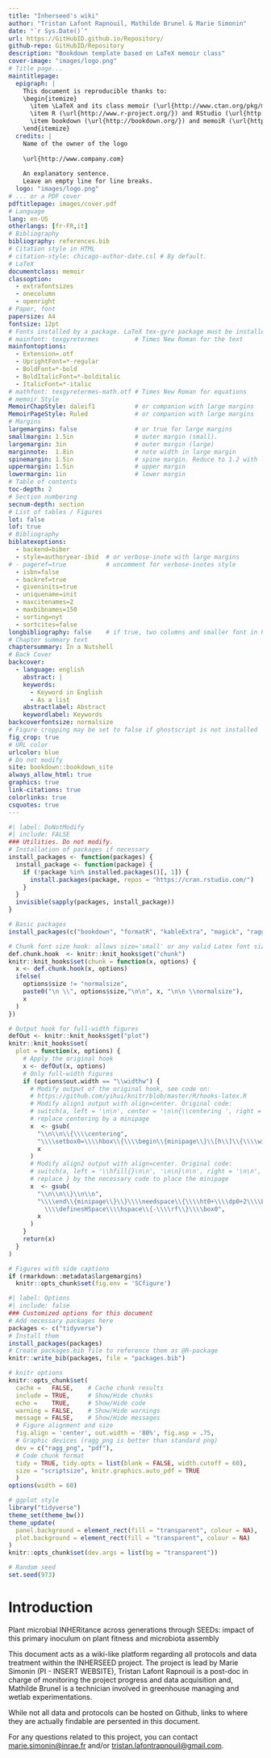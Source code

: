 ```yaml
--- 
title: "Inherseed's wiki"
author: "Tristan Lafont Rapnouil, Mathilde Brunel & Marie Simonin"
date: "`r Sys.Date()`"
url: https://GitHubID.github.io/Repository/
github-repo: GitHubID/Repository
description: "Bookdown template based on LaTeX memoir class"
cover-image: "images/logo.png"
# Title page...
maintitlepage:
  epigraph: |
    This document is reproducible thanks to:
    \begin{itemize}
      \item \LaTeX and its class memoir (\url{http://www.ctan.org/pkg/memoir}).
      \item R (\url{http://www.r-project.org/}) and RStudio (\url{http://www.rstudio.com/})
      \item bookdown (\url{http://bookdown.org/}) and memoiR (\url{https://ericmarcon.github.io/memoiR/})
    \end{itemize}
  credits: |
    Name of the owner of the logo
    
    \url{http://www.company.com}
    
    An explanatory sentence.
    Leave an empty line for line breaks.
  logo: "images/logo.png"
# ... or a PDF cover
pdftitlepage: images/cover.pdf
# Language
lang: en-US
otherlangs: [fr-FR,it]
# Bibliography
bibliography: references.bib
# Citation style in HTML
# citation-style: chicago-author-date.csl # By default.
# LaTeX
documentclass: memoir
classoption:
  - extrafontsizes
  - onecolumn
  - openright
# Paper, font
papersize: A4
fontsize: 12pt
# Fonts installed by a package. LaTeX tex-gyre package must be installed for:
# mainfont: texgyretermes          # Times New Roman for the text
mainfontoptions:
  - Extension=.otf
  - UprightFont=*-regular
  - BoldFont=*-bold
  - BoldItalicFont=*-bolditalic
  - ItalicFont=*-italic
# mathfont: texgyretermes-math.otf # Times New Roman for equations
# memoir Style
MemoirChapStyle: daleif1           # or companion with large margins
MemoirPageStyle: Ruled             # or companion with large margins
# Margins
largemargins: false                # or true for large margins
smallmargin: 1.5in                 # outer margin (small).
largemargin: 3in                   # outer margin (large)
marginnote:  1.8in                 # note width in large margin
spinemargin: 1.5in                 # spine margin. Reduce to 1.2 with large margins.
uppermargin: 1.5in                 # upper margin
lowermargin: 1in                   # lower margin
# Table of contents
toc-depth: 2
# Section numbering
secnum-depth: section
# List of tables / Figures
lot: false
lof: true
# Bibliography
biblatexoptions:
  - backend=biber
  - style=authoryear-ibid  # or verbose-inote with large margins
# - pageref=true           # uncomment for verbose-inotes style
  - isbn=false
  - backref=true
  - giveninits=true
  - uniquename=init
  - maxcitenames=2
  - maxbibnames=150
  - sorting=nyt
  - sortcites=false
longbibliography: false    # if true, two columns and smaller font in PDF
# Chapter summary text
chaptersummary: In a Nutshell
# Back Cover
backcover:
  - language: english
    abstract: |
    keywords:
      - Keyword in English
      - As a list
    abstractlabel: Abstract
    keywordlabel: Keywords
backcoverfontsize: normalsize
# Figure cropping may be set to false if ghostscript is not installed
fig_crop: true
# URL color
urlcolor: blue
# Do not modify
site: bookdown::bookdown_site
always_allow_html: true
graphics: true
link-citations: true
colorlinks: true
csquotes: true
---
```


<!-- HTML code necessary for key messages --> 
<img src="images/trombone.png" alt="image" hidden/>

```r
#| label: DoNotModify
#| include: FALSE
### Utilities. Do not modify.
# Installation of packages if necessary
install_packages <- function(packages) {
  install_package <- function(package) {
    if (!package %in% installed.packages()[, 1]) {
      install.packages(package, repos = "https://cran.rstudio.com/")
    }
  }
  invisible(sapply(packages, install_package))
}

# Basic packages
install_packages(c("bookdown", "formatR", "kableExtra", "magick", "ragg"))

# Chunk font size hook: allows size='small' or any valid Latex font size in chunk options
def.chunk.hook  <- knitr::knit_hooks$get("chunk")
knitr::knit_hooks$set(chunk = function(x, options) {
  x <- def.chunk.hook(x, options)
  ifelse(
    options$size != "normalsize", 
    paste0("\n \\", options$size,"\n\n", x, "\n\n \\normalsize"), 
    x
  )
})

# Output hook for full-width figures
defOut <- knitr::knit_hooks$get("plot")
knitr::knit_hooks$set(
  plot = function(x, options) {
    # Apply the original hook
    x <- defOut(x, options)
    # Only full-width figures
    if (options$out.width == "\\widthw") {
      # Modify output of the original hook, see code on:
      # https://github.com/yihui/knitr/blob/master/R/hooks-latex.R
      # Modify align1 output with align=center. Original code:
      # switch(a, left = '\n\n', center = '\n\n{\\centering ', right = '\n\n\\hfill{}', '\n')
      # replace centering by a minipage
      x  <- gsub(
        "\\n\\n\\{\\\\centering",
        "\\\\setbox0=\\\\hbox\\{\\\\begin\\{minipage\\}\\[h\\]\\{\\\\widthw\\}\\\\centering",
        x
      )
      # Modify align2 output with align=center. Original code:
      # switch(a, left = '\\hfill{}\n\n', '\n\n}\n\n', right = '\n\n', '')
      # replace } by the necessary code to place the minipage
      x  <- gsub(
        "\\n\\n\\}\\n\\n",
        "\\\\end\\{minipage\\}\\}\\\\needspace\\{\\\\ht0+\\\\dp0+2\\\\baselineskip\\}
          \\\\definesHSpace\\\\hspace\\{-\\\\rf\\}\\\\box0",
        x
      )
    }
    return(x)
  }
)

# Figures with side captions
if (rmarkdown::metadata$largemargins)
  knitr::opts_chunk$set(fig.env = 'SCfigure')
```

```r
#| label: Options
#| include: false
### Customized options for this document
# Add necessary packages here
packages <- c("tidyverse")
# Install them
install_packages(packages)
# Create packages.bib file to reference them as @R-package
knitr::write_bib(packages, file = "packages.bib")

# knitr options
knitr::opts_chunk$set(
  cache =   FALSE,    # Cache chunk results
  include = TRUE,     # Show/Hide chunks
  echo =    TRUE,     # Show/Hide code
  warning = FALSE,    # Show/Hide warnings
  message = FALSE,    # Show/Hide messages
  # Figure alignment and size
  fig.align = 'center', out.width = '80%', fig.asp = .75,
  # Graphic devices (ragg_png is better than standard png)
  dev = c("ragg_png", "pdf"),
  # Code chunk format
  tidy = TRUE, tidy.opts = list(blank = FALSE, width.cutoff = 60),
  size = "scriptsize", knitr.graphics.auto_pdf = TRUE
  )
options(width = 60)

# ggplot style
library("tidyverse")
theme_set(theme_bw())
theme_update(
  panel.background = element_rect(fill = "transparent", colour = NA),
  plot.background = element_rect(fill = "transparent", colour = NA)
)
knitr::opts_chunk$set(dev.args = list(bg = "transparent"))

# Random seed
set.seed(973)
```


# Introduction {-}
 
Plant microbial INHERitance across generations through SEEDs: impact of this primary inoculum on plant fitness and microbiota assembly
 
This document acts as a wiki-like platform regarding all protocols and data treatment within the INHERSEED project. The project is lead by Marie Simonin (PI - INSERT WEBSITE), Tristan Lafont Rapnouil is a post-doc in charge of monitoring the project progress and data acquisition and, Mathilde Brunel is a technician involved in greenhouse managing and wetlab experimentations.

While not all data and protocols can be hosted on Github, links to where they are actually findable are persented in this document.

For any questions related to this project, you can contact <marie.simonin@inrae.fr> and/or <tristan.lafontrapnouil@gmail.com>. 
<!-- The \mainmatter command marks the beginning of the LaTeX document body--> 
<!-- It must not be deleted-->
\mainmatter

